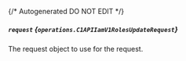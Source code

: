 {/* Autogenerated DO NOT EDIT  */}

##### `request` *{`operations.C1APIIamV1RolesUpdateRequest`}*
The request object to use for the request.

<Collapsible openLabel={Labels.showProperties} closeLabel={Labels.hideProperties}>
  <C1APIIamV1RolesUpdateRequest />
</Collapsible>


